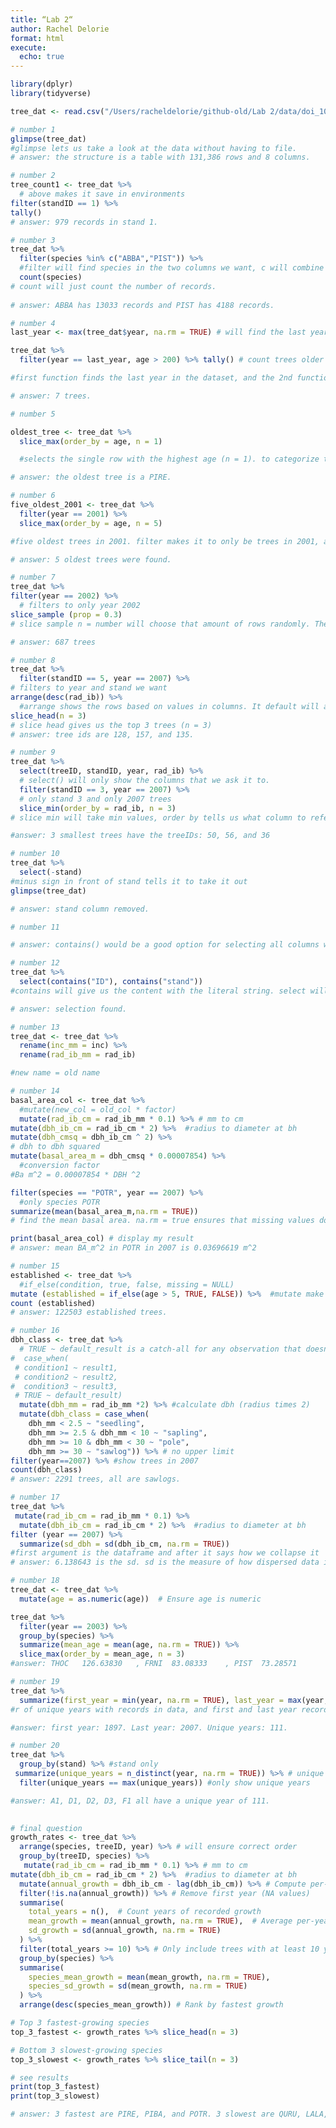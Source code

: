 ```yaml
---
title: “Lab 2“
author: Rachel Delorie
format: html
execute:
  echo: true
---
```


```r
library(dplyr)
library(tidyverse)
```

```r
tree_dat <- read.csv("/Users/racheldelorie/github-old/Lab 2/data/doi_10_5061_dryad_18pm5__v20170130/Itter_et_al_EAP16-0589.R1/tree_dat.csv")
```

```r
# number 1
glimpse(tree_dat)
#glimpse lets us take a look at the data without having to file.
# answer: the structure is a table with 131,386 rows and 8 columns.
```

```r
# number 2
tree_count1 <- tree_dat %>%
  # above makes it save in environments
filter(standID == 1) %>%
tally()
# answer: 979 records in stand 1.
```

```r
# number 3
tree_dat %>% 
  filter(species %in% c("ABBA","PIST")) %>% 
  #filter will find species in the two columns we want, c will combine them.
  count(species)
# count will just count the number of records. 
  
# answer: ABBA has 13033 records and PIST has 4188 records.
```

```r
# number 4
last_year <- max(tree_dat$year, na.rm = TRUE) # will find the last year in the data set, makes new assignment

tree_dat %>%
  filter(year == last_year, age > 200) %>% tally() # count trees older than 200 years in the last year

#first function finds the last year in the dataset, and the 2nd function filters rows where the ages is greater than 200

# answer: 7 trees.
```

```r
# number 5

oldest_tree <- tree_dat %>%
  slice_max(order_by = age, n = 1)

  #selects the single row with the highest age (n = 1). to categorize the oldest tree an assignment was made.

# answer: the oldest tree is a PIRE.
```

```r
# number 6
five_oldest_2001 <- tree_dat %>%
  filter(year == 2001) %>%
  slice_max(order_by = age, n = 5)

#five oldest trees in 2001. filter makes it to only be trees in 2001, and slice max orders them by age and then takes the 5 oldest rows. 

# answer: 5 oldest trees were found.
```

```r
# number 7
tree_dat %>%
filter(year == 2002) %>%
  # filters to only year 2002
slice_sample (prop = 0.3)
# slice sample n = number will choose that amount of rows randomly. The prop = 0.3 tells it to take the proportion .3, or 30 percent

# answer: 687 trees
```

```r
# number 8
tree_dat %>%
  filter(standID == 5, year == 2007) %>% 
# filters to year and stand we want
arrange(desc(rad_ib)) %>% 
  #arrange shows the rows based on values in columns. It default will ascend, so desc makes it go in that order and then we specify which column we want it to be using.
slice_head(n = 3)
# slice head gives us the top 3 trees (n = 3)
# answer: tree ids are 128, 157, and 135.
```

```r
# number 9
tree_dat %>%
  select(treeID, standID, year, rad_ib) %>% 
  # select() will only show the columns that we ask it to.
  filter(standID == 3, year == 2007) %>% 
  # only stand 3 and only 2007 trees
  slice_min(order_by = rad_ib, n = 3)
# slice min will take min values, order by tells us what column to reference, n is number we want returned

#answer: 3 smallest trees have the treeIDs: 50, 56, and 36
```

```r
# number 10 
tree_dat %>%
  select(-stand)
#minus sign in front of stand tells it to take it out
glimpse(tree_dat)

# answer: stand column removed.
```

```r
# number 11

# answer: contains() would be a good option for selecting all columns with the string "ID" in the name.
```

```r
# number 12
tree_dat %>%
  select(contains("ID"), contains("stand"))
#contains will give us the content with the literal string. select will select it.

# answer: selection found.

```

```r
# number 13
tree_dat <- tree_dat %>%
  rename(inc_mm = inc) %>% 
  rename(rad_ib_mm = rad_ib)

#new name = old name
```

```r
# number 14
basal_area_col <- tree_dat %>%
  #mutate(new_col = old_col * factor)
  mutate(rad_ib_cm = rad_ib_mm * 0.1) %>% # mm to cm
mutate(dbh_ib_cm = rad_ib_cm * 2) %>%  #radius to diameter at bh
mutate(dbh_cmsq = dbh_ib_cm ^ 2) %>% 
# dbh to dbh squared
mutate(basal_area_m = dbh_cmsq * 0.00007854) %>%
  #conversion factor
#Ba m^2 = 0.00007854 * DBH ^2

filter(species == "POTR", year == 2007) %>% 
  #only species POTR
summarize(mean(basal_area_m,na.rm = TRUE))
# find the mean basal area. na.rm = true ensures that missing values don't effect results

print(basal_area_col) # display my result
# answer: mean BA_m^2 in POTR in 2007 is 0.03696619 m^2
```

```r
# number 15
established <- tree_dat %>%
  #if_else(condition, true, false, missing = NULL)
mutate (established = if_else(age > 5, TRUE, FALSE)) %>%  #mutate make the new column, if_else applies the boolean
count (established)
# answer: 122503 established trees.
```

```r
# number 16
dbh_class <- tree_dat %>%
  # TRUE ~ default_result is a catch-all for any observation that doesn't meet defined condition
#  case_when(
 # condition1 ~ result1,
 # condition2 ~ result2,
#  condition3 ~ result3,
 # TRUE ~ default_result)
  mutate(dbh_mm = rad_ib_mm *2) %>% #calculate dbh (radius times 2)
  mutate(dbh_class = case_when(
    dbh_mm < 2.5 ~ "seedling",
    dbh_mm >= 2.5 & dbh_mm < 10 ~ "sapling",
    dbh_mm >= 10 & dbh_mm < 30 ~ "pole",
    dbh_mm >= 30 ~ "sawlog")) %>% # no upper limit
filter(year==2007) %>% #show trees in 2007
count(dbh_class)
# answer: 2291 trees, all are sawlogs.
```

```r
# number 17
tree_dat %>%
 mutate(rad_ib_cm = rad_ib_mm * 0.1) %>% 
  mutate(dbh_ib_cm = rad_ib_cm * 2) %>%  #radius to diameter at bh
filter (year == 2007) %>% 
  summarize(sd_dbh = sd(dbh_ib_cm, na.rm = TRUE))
#first argument is the dataframe and after it says how we collapse it
# answer: 6.138643 is the sd. sd is the measure of how dispersed data is in relation to the mean value.	
```

```r
# number 18
tree_dat <- tree_dat %>%
  mutate(age = as.numeric(age))  # Ensure age is numeric

tree_dat %>%
  filter(year == 2003) %>%
  group_by(species) %>%
  summarize(mean_age = mean(age, na.rm = TRUE)) %>%
  slice_max(order_by = mean_age, n = 3)
#answer: THOC	126.63830	, FRNI	83.08333	, PIST	73.28571	
```

```r
# number 19
tree_dat %>% 
  summarize(first_year = min(year, na.rm = TRUE), last_year = max(year, na.rm = TRUE), unique_years = n_distinct(year, na.rm = TRUE))
#r of unique years with records in data, and first and last year recorded

#answer: first year: 1897. Last year: 2007. Unique years: 111.
```

```r
# number 20
tree_dat %>%
  group_by(stand) %>% #stand only
 summarize(unique_years = n_distinct(year, na.rm = TRUE)) %>% # unique years = n_distinct
  filter(unique_years == max(unique_years)) #only show unique years

#answer: A1, D1, D2, D3, F1 all have a unique year of 111.
  
```

```r
# final question
growth_rates <- tree_dat %>%
  arrange(species, treeID, year) %>% # will ensure correct order
  group_by(treeID, species) %>% 
   mutate(rad_ib_cm = rad_ib_mm * 0.1) %>% # mm to cm
mutate(dbh_ib_cm = rad_ib_cm * 2) %>%  #radius to diameter at bh
  mutate(annual_growth = dbh_ib_cm - lag(dbh_ib_cm)) %>% # Compute per-year growth
  filter(!is.na(annual_growth)) %>% # Remove first year (NA values)
  summarise(
    total_years = n(),  # Count years of recorded growth
    mean_growth = mean(annual_growth, na.rm = TRUE),  # Average per-year growth
    sd_growth = sd(annual_growth, na.rm = TRUE)
  ) %>%
  filter(total_years >= 10) %>% # Only include trees with at least 10 years of growth
  group_by(species) %>%
  summarise(
    species_mean_growth = mean(mean_growth, na.rm = TRUE),
    species_sd_growth = sd(mean_growth, na.rm = TRUE)
  ) %>%
  arrange(desc(species_mean_growth)) # Rank by fastest growth

# Top 3 fastest-growing species
top_3_fastest <- growth_rates %>% slice_head(n = 3)

# Bottom 3 slowest-growing species
top_3_slowest <- growth_rates %>% slice_tail(n = 3)

# see results
print(top_3_fastest)
print(top_3_slowest)

# answer: 3 fastest are PIRE, PIBA, and POTR. 3 slowest are QURU, LALA, THOC
```
